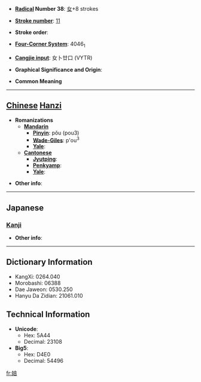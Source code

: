 * '''[[Wiktionary:Chinese radical index| Radical]] Number 38''': [[Wiktionary:Chinese radical index 女|女]]+8 strokes

* '''[[Wiktionary:Chinese total strokes index|Stroke number]]''': [[Wiktionary:Chinese total strokes index 11|11]]

* '''Stroke order''': 

* '''[[Wiktionary:Chinese four corner index|Four-Corner System]]''': 4046<sub>1</sub>

* '''[[Wiktionary:Chinese Cangjie index|Cangjie input]]''': 女卜廿口 (VYTR)

* '''Graphical Significance and Origin''': 

* '''Common Meaning'''

----

== [[Chinese]] [[Hanzi]] ==

* '''Romanizations'''
** '''[[Mandarin]]'''
*** '''[[Pinyin]]''': pǒu (pou3)
*** '''[[Wade-Giles]]''': p'ou<sup>3</sup>
*** '''[[Yale]]''': 
** '''[[Cantonese]]'''
*** '''[[Jyutping]]''':
*** '''[[Penkyamp]]''': 
*** '''[[Yale]]''': 

* '''Other info''': 

----

==Japanese==
===[[Kanji]]===
{{kanji|on readings=[[ほう]] (hō), [[ぶ]] (bu), [[ばい]] (bai)|kun readings=[[おろか]] (oroka), [[みにくい]] (minikui)}}

* '''Other info''':  

----

== Dictionary Information ==

* KangXi: 0264.040
* Morobashi: 06388
* Dae Jaweon: 0530.250
* Hanyu Da Zidian: 21061.010

== Technical Information ==

* '''Unicode''':
** Hex: 5A44
** Decimal: 23108
* '''Big5''':
** Hex: D4E0
** Decimal: 54496

[[fr:婄]]